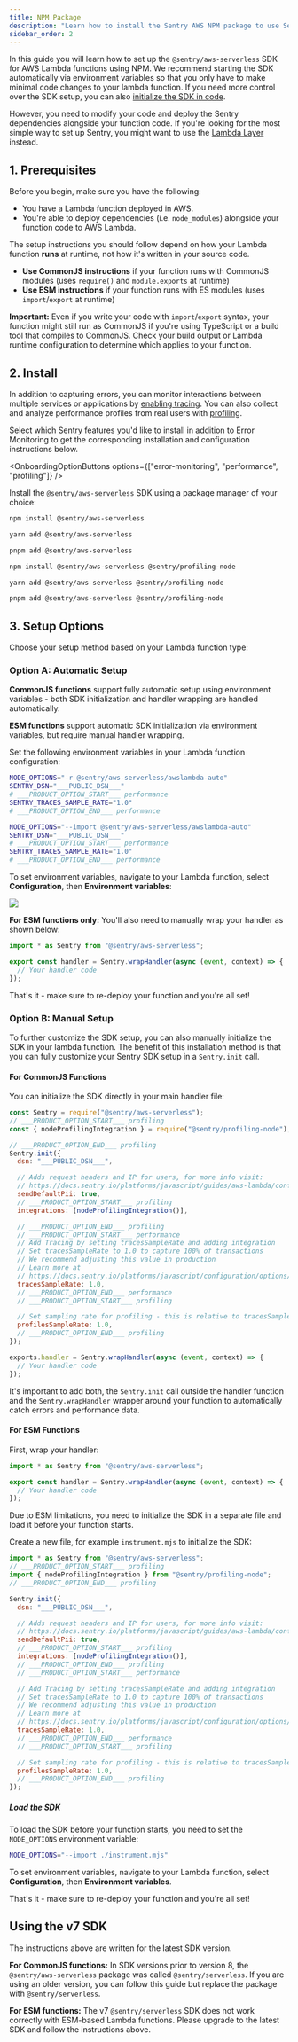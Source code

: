 ```yaml
---
title: NPM Package
description: "Learn how to install the Sentry AWS NPM package to use Sentry in your Lambda functions"
sidebar_order: 2
---
```


In this guide you will learn how to set up the `@sentry/aws-serverless` SDK for AWS Lambda functions using NPM.
We recommend starting the SDK automatically via environment variables so that you only have to make minimal code changes to your lambda function.
If you need more control over the SDK setup, you can also [initialize the SDK in code](#option-b-manual-setup).

However, you need to modify your code and deploy the Sentry dependencies alongside your function code. If you're looking for the most simple way to set up Sentry, you might want to use the [Lambda Layer](../layer) instead.

## 1. Prerequisites

Before you begin, make sure you have the following:

- You have a Lambda function deployed in AWS.
- You're able to deploy dependencies (i.e. `node_modules`) alongside your function code to AWS Lambda.

<Alert level="info" title="ESM vs. CommonJS">

The setup instructions you should follow depend on how your Lambda function **runs** at runtime, not how it's written in your source code.

- **Use CommonJS instructions** if your function runs with CommonJS modules (uses `require()` and `module.exports` at runtime)
- **Use ESM instructions** if your function runs with ES modules (uses `import`/`export` at runtime)

**Important:** Even if you write your code with `import`/`export` syntax, your function might still run as CommonJS if you're using TypeScript or a build tool that compiles to CommonJS. Check your build output or Lambda runtime configuration to determine which applies to your function.

</Alert>

## 2. Install

In addition to capturing errors, you can monitor interactions between multiple services or applications by [enabling tracing](/concepts/key-terms/tracing/). You can also collect and analyze performance profiles from real users with [profiling](/product/explore/profiling/).

Select which Sentry features you'd like to install in addition to Error Monitoring to get the corresponding installation and configuration instructions below.

<OnboardingOptionButtons
  options={["error-monitoring", "performance", "profiling"]}
/>

Install the `@sentry/aws-serverless` SDK using a package manager of your choice:

<OnboardingOption optionId="profiling" hideForThisOption>

```bash {tabTitle:npm}
npm install @sentry/aws-serverless
```

```bash {tabTitle:yarn}
yarn add @sentry/aws-serverless
```

```bash {tabTitle:pnpm}
pnpm add @sentry/aws-serverless
```

</OnboardingOption>

<OnboardingOption optionId="profiling">

```bash {tabTitle:npm}
npm install @sentry/aws-serverless @sentry/profiling-node
```

```bash {tabTitle:yarn}
yarn add @sentry/aws-serverless @sentry/profiling-node
```

```bash {tabTitle:pnpm}
pnpm add @sentry/aws-serverless @sentry/profiling-node
```

</OnboardingOption>

## 3. Setup Options

Choose your setup method based on your Lambda function type:

### Option A: Automatic Setup

**CommonJS functions** support fully automatic setup using environment variables - both SDK initialization and handler wrapping are handled automatically.

**ESM functions** support automatic SDK initialization via environment variables, but require manual handler wrapping.

Set the following environment variables in your Lambda function configuration:

```bash {tabTitle:CommonJS}
NODE_OPTIONS="-r @sentry/aws-serverless/awslambda-auto"
SENTRY_DSN="___PUBLIC_DSN___"
# ___PRODUCT_OPTION_START___ performance
SENTRY_TRACES_SAMPLE_RATE="1.0"
# ___PRODUCT_OPTION_END___ performance
```

```bash {tabTitle:ESM}
NODE_OPTIONS="--import @sentry/aws-serverless/awslambda-auto"
SENTRY_DSN="___PUBLIC_DSN___"
# ___PRODUCT_OPTION_START___ performance
SENTRY_TRACES_SAMPLE_RATE="1.0"
# ___PRODUCT_OPTION_END___ performance
```

To set environment variables, navigate to your Lambda function, select **Configuration**, then **Environment variables**:

![](./img/env_vars.png)

**For ESM functions only:** You'll also need to manually wrap your handler as shown below:

```javascript {tabTitle:ESM} {filename:index.mjs}{1,3}
import * as Sentry from "@sentry/aws-serverless";

export const handler = Sentry.wrapHandler(async (event, context) => {
  // Your handler code
});
```

That's it - make sure to re-deploy your function and you're all set!

### Option B: Manual Setup

To further customize the SDK setup, you can also manually initialize the SDK in your lambda function. The benefit of this installation method is that you can fully customize your Sentry SDK setup in a `Sentry.init` call.

#### For CommonJS Functions

You can initialize the SDK directly in your main handler file:

```javascript {tabTitle:CommonJS} {filename:index.js}
const Sentry = require("@sentry/aws-serverless");
// ___PRODUCT_OPTION_START___ profiling
const { nodeProfilingIntegration } = require("@sentry/profiling-node");

// ___PRODUCT_OPTION_END___ profiling
Sentry.init({
  dsn: "___PUBLIC_DSN___",

  // Adds request headers and IP for users, for more info visit:
  // https://docs.sentry.io/platforms/javascript/guides/aws-lambda/configuration/options/#sendDefaultPii
  sendDefaultPii: true,
  // ___PRODUCT_OPTION_START___ profiling
  integrations: [nodeProfilingIntegration()],

  // ___PRODUCT_OPTION_END___ profiling
  // ___PRODUCT_OPTION_START___ performance
  // Add Tracing by setting tracesSampleRate and adding integration
  // Set tracesSampleRate to 1.0 to capture 100% of transactions
  // We recommend adjusting this value in production
  // Learn more at
  // https://docs.sentry.io/platforms/javascript/configuration/options/#traces-sample-rate
  tracesSampleRate: 1.0,
  // ___PRODUCT_OPTION_END___ performance
  // ___PRODUCT_OPTION_START___ profiling

  // Set sampling rate for profiling - this is relative to tracesSampleRate
  profilesSampleRate: 1.0,
  // ___PRODUCT_OPTION_END___ profiling
});

exports.handler = Sentry.wrapHandler(async (event, context) => {
  // Your handler code
});
```

It's important to add both, the `Sentry.init` call outside the handler function and the `Sentry.wrapHandler` wrapper around your function to automatically catch errors and performance data.

#### For ESM Functions

First, wrap your handler:

```javascript {tabTitle:ESM} {filename:index.mjs}{1,3}
import * as Sentry from "@sentry/aws-serverless";

export const handler = Sentry.wrapHandler(async (event, context) => {
  // Your handler code
});
```

Due to ESM limitations, you need to initialize the SDK in a separate file and load it before your function starts.

Create a new file, for example `instrument.mjs` to initialize the SDK:

```javascript {tabTitle:ESM} {filename:instrument.mjs}
import * as Sentry from "@sentry/aws-serverless";
// ___PRODUCT_OPTION_START___ profiling
import { nodeProfilingIntegration } from "@sentry/profiling-node";
// ___PRODUCT_OPTION_END___ profiling

Sentry.init({
  dsn: "___PUBLIC_DSN___",

  // Adds request headers and IP for users, for more info visit:
  // https://docs.sentry.io/platforms/javascript/guides/aws-lambda/configuration/options/#sendDefaultPii
  sendDefaultPii: true,
  // ___PRODUCT_OPTION_START___ profiling
  integrations: [nodeProfilingIntegration()],
  // ___PRODUCT_OPTION_END___ profiling
  // ___PRODUCT_OPTION_START___ performance

  // Add Tracing by setting tracesSampleRate and adding integration
  // Set tracesSampleRate to 1.0 to capture 100% of transactions
  // We recommend adjusting this value in production
  // Learn more at
  // https://docs.sentry.io/platforms/javascript/configuration/options/#traces-sample-rate
  tracesSampleRate: 1.0,
  // ___PRODUCT_OPTION_END___ performance
  // ___PRODUCT_OPTION_START___ profiling

  // Set sampling rate for profiling - this is relative to tracesSampleRate
  profilesSampleRate: 1.0,
  // ___PRODUCT_OPTION_END___ profiling
});
```

##### Load the SDK

To load the SDK before your function starts, you need to set the `NODE_OPTIONS` environment variable:

```bash {tabTitle:ESM}
NODE_OPTIONS="--import ./instrument.mjs"
```

To set environment variables, navigate to your Lambda function, select **Configuration**, then **Environment variables**.

That's it - make sure to re-deploy your function and you're all set!

## Using the v7 SDK

The instructions above are written for the latest SDK version.

**For CommonJS functions:** In SDK versions prior to version 8, the `@sentry/aws-serverless` package was called `@sentry/serverless`. If you are using an older version, you can follow this guide but replace the package with `@sentry/serverless`.

**For ESM functions:** The v7 `@sentry/serverless` SDK does not work correctly with ESM-based Lambda functions. Please upgrade to the latest SDK and follow the instructions above.
